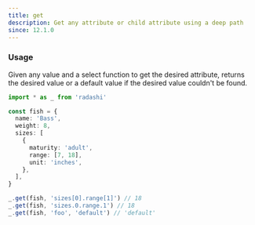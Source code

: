 ```yaml
---
title: get
description: Get any attribute or child attribute using a deep path
since: 12.1.0
---
```


### Usage

Given any value and a select function to get the desired attribute, returns the desired value or a default value if the desired value couldn't be found.

```ts twoslash
import * as _ from 'radashi'

const fish = {
  name: 'Bass',
  weight: 8,
  sizes: [
    {
      maturity: 'adult',
      range: [7, 18],
      unit: 'inches',
    },
  ],
}

_.get(fish, 'sizes[0].range[1]') // 18
_.get(fish, 'sizes.0.range.1') // 18
_.get(fish, 'foo', 'default') // 'default'
```

